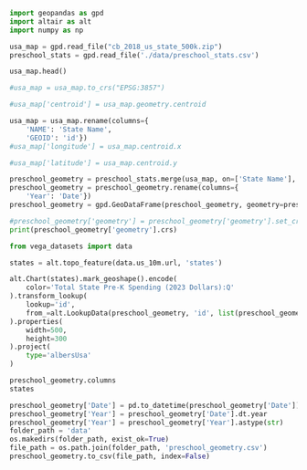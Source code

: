 ```python
import geopandas as gpd
import altair as alt
import numpy as np
```
```python
usa_map = gpd.read_file("cb_2018_us_state_500k.zip")
preschool_stats = gpd.read_file('./data/preschool_stats.csv')
```

```python
usa_map.head()

#usa_map = usa_map.to_crs("EPSG:3857")

#usa_map['centroid'] = usa_map.geometry.centroid

usa_map = usa_map.rename(columns={
    'NAME': 'State Name',
    'GEOID': 'id'})
#usa_map['longitude'] = usa_map.centroid.x

#usa_map['latitude'] = usa_map.centroid.y

preschool_geometry = preschool_stats.merge(usa_map, on=['State Name'], how='inner')
preschool_geometry = preschool_geometry.rename(columns={
    'Year': 'Date'})
preschool_geometry = gpd.GeoDataFrame(preschool_geometry, geometry=preschool_geometry['geometry'])

#preschool_geometry['geometry'] = preschool_geometry['geometry'].set_crs("EPSG:4326", allow_override=True)
print(preschool_geometry['geometry'].crs)


```

```python
from vega_datasets import data

states = alt.topo_feature(data.us_10m.url, 'states')
```

```python
alt.Chart(states).mark_geoshape().encode(
    color='Total State Pre-K Spending (2023 Dollars):Q'
).transform_lookup(
    lookup='id',
    from_=alt.LookupData(preschool_geometry, 'id', list(preschool_geometry.columns))
).properties(
    width=500,
    height=300
).project(
    type='albersUsa'
)
```

```python
preschool_geometry.columns
states
```
```python
preschool_geometry['Date'] = pd.to_datetime(preschool_geometry['Date'])
preschool_geometry['Year'] = preschool_geometry['Date'].dt.year
preschool_geometry['Year'] = preschool_geometry['Year'].astype(str)
folder_path = 'data'
os.makedirs(folder_path, exist_ok=True)
file_path = os.path.join(folder_path, 'preschool_geometry.csv')
preschool_geometry.to_csv(file_path, index=False)
```
